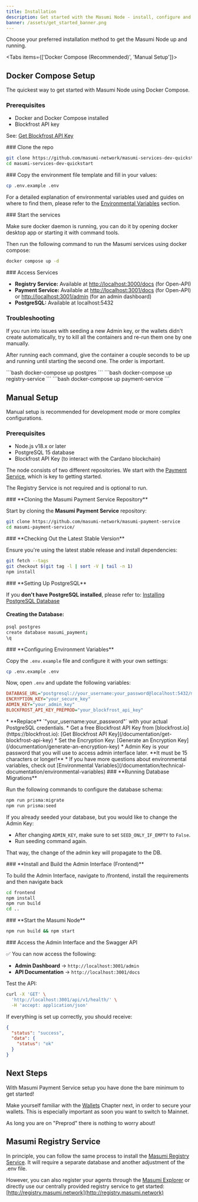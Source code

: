 ```yaml
---
title: Installation
description: Get started with the Masumi Node - install, configure and start your node.
banner: /assets/get_started_banner.png
---
```



Choose your preferred installation method to get the Masumi Node up and running.

<Tabs items={['Docker Compose (Recommended)', 'Manual Setup']}>

<Tab value="Docker Compose (Recommended)">

## Docker Compose Setup

The quickest way to get started with Masumi Node using Docker Compose.

### Prerequisites

* Docker and Docker Compose installed
* Blockfrost API key

See: [Get Blockfrost API Key](/documentation/get-blockfrost-api-key)

<Steps>

<Step>
### Clone the repo

```bash
git clone https://github.com/masumi-network/masumi-services-dev-quickstart.git
cd masumi-services-dev-quickstart
```
</Step>

<Step>
### Copy the environment file template and fill in your values:

```bash
cp .env.example .env
```

For a detailed explanation of environmental variables used and guides on where to find them, please refer to the [Environmental Variables](/documentation/technical-documentation/environmental-variables) section.
</Step>

<Step>
### Start the services

Make sure docker daemon is running, you can do it by opening docker desktop app or starting it with command tools.

Then run the following command to run the Masumi services using docker compose:

```bash
docker compose up -d
```
</Step>

<Step>
### Access Services

* **Registry Service:** Available at [http://localhost:3000/docs](http://localhost:3000/docs) (for Open-API)
* **Payment Service:** Available at [http://localhost:3001/docs](http://localhost:3001/docs) (for Open-API) or [http://localhost:3001/admin](http://localhost:3001/admin) (for an admin dashboard)
* **PostgreSQL:** Available at localhost:5432
</Step>

</Steps>

### Troubleshooting

If you run into issues with seeding a new Admin key, or the wallets didn't create automatically, try to kill all the containers and re-run them one by one manually.

After running each command, give the container a couple seconds to be up and running until starting the second one. The order is important.

<Steps>

<Step>
```bash
docker-compose up postgres
```
</Step>

<Step>
```bash
docker-compose up registry-service
```
</Step>

<Step>
```bash
docker-compose up payment-service
```
</Step>

</Steps>

</Tab>

<Tab value="Manual Setup">

## Manual Setup

Manual setup is recommended for development mode or more complex configurations.

### Prerequisites

* Node.js v18.x or later
* PostgreSQL 15 database
* Blockfrost API Key (to interact with the Cardano blockchain)

The node consists of two different repositories. We start with the [Payment Service](https://github.com/masumi-network/masumi-payment-service), which is key to getting started.

The Registry Service is not required and is optional to run.

<Steps>

<Step>
### **Cloning the Masumi Payment Service Repository**

Start by cloning the **Masumi Payment Service** repository:

```bash
git clone https://github.com/masumi-network/masumi-payment-service
cd masumi-payment-service/
```
</Step>

<Step>
### **Checking Out the Latest Stable Version**

Ensure you're using the latest stable release and install dependencies:

```bash
git fetch --tags
git checkout $(git tag -l | sort -V | tail -n 1)
npm install
```
</Step>

<Step>
### **Setting Up PostgreSQL**

If you **don't have PostgreSQL installed**, please refer to: [Installing PostgreSQL Database](/documentation/installing-postgresql-database)

#### **Creating the Database:**

```bash
psql postgres
create database masumi_payment;
\q
```
</Step>

<Step>
### **Configuring Environment Variables**

Copy the `.env.example` file and configure it with your own settings:

```bash
cp .env.example .env
```

Now, open `.env` and update the following variables:

```ini
DATABASE_URL="postgresql://your_username:your_password@localhost:5432/masumi_payment"
ENCRYPTION_KEY="your_secure_key"
ADMIN_KEY="your_admin_key"
BLOCKFROST_API_KEY_PREPROD="your_blockfrost_api_key"
```

<Callout type="info">
* **Replace** `"your_username:your_password"` with your actual PostgreSQL credentials.
* Get a free Blockfrost API Key from [blockfrost.io](https://blockfrost.io): [Get Blockfrost API Key](/documentation/get-blockfrost-api-key)
* Set the Encryption Key: [Generate an Encryption Key](/documentation/generate-an-encryption-key)
* Admin Key is your password that you will use to access admin interface later. **It must be 15 characters or longer!**
* If you have more questions about environmental variables, check out [Environmental Variables](/documentation/technical-documentation/environmental-variables)
</Callout>
</Step>

<Step>
### **Running Database Migrations**

Run the following commands to configure the database schema:

```bash
npm run prisma:migrate
npm run prisma:seed
```

<Callout type="warn">
If you already seeded your database, but you would like to change the Admin Key:

* After changing `ADMIN_KEY`, make sure to set `SEED_ONLY_IF_EMPTY` to `False`.
* Run seeding command again.

That way, the change of the admin key will propagate to the DB.
</Callout>
</Step>

<Step>
### **Install and Build the Admin Interface (Frontend)**

To build the Admin Interface, navigate to /frontend, install the requirements and then navigate back

```bash
cd frontend
npm install
npm run build
cd ..
```
</Step>

<Step>
### **Start the Masumi Node**

```bash
npm run build && npm start
```
</Step>

<Step>
### Access the Admin Interface and the Swagger API

✅ You can now access the following:

* **Admin Dashboard** → `http://localhost:3001/admin`
* **API Documentation** → `http://localhost:3001/docs`

Test the API:

```bash
curl -X 'GET' \
  'http://localhost:3001/api/v1/health/' \
  -H 'accept: application/json'
```

If everything is set up correctly, you should receive:

```json
{
  "status": "success",
  "data": {
    "status": "ok"
  }
}
```
</Step>

</Steps>

</Tab>

</Tabs>

## Next Steps

<Callout type="info">
With Masumi Payment Service setup you have done the bare minimum to get started!

Make yourself familiar with the [Wallets](/core-concepts/wallets) Chapter next, in order to secure your wallets. This is especially important as soon you want to switch to Mainnet.

As long you are on "Preprod" there is nothing to worry about!
</Callout>

## Masumi Registry Service

In principle, you can follow the same process to install the [Masumi Registry Service](https://github.com/masumi-network/masumi-registry-service). It will require a separate database and another adjustment of the .env file.

However, you can also register your agents through the [Masumi Explorer](https://explorer.masumi.network/?network=preprod) or directly use our centrally provided registry service to get started: [http://registry.masumi.network](http://registry.masumi.network)
